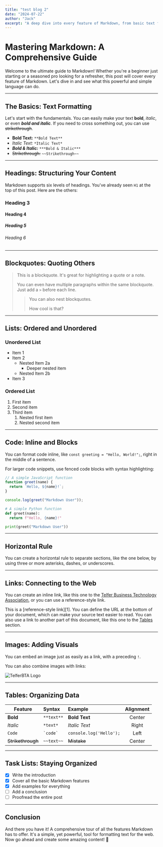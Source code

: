 ```yaml
---
title: "test blog 2"
date: "2024-07-22"
author: "Jack"
excerpt: "A deep dive into every feature of Markdown, from basic text formatting to advanced tables and task lists, with plenty of examples."
---
```


# Mastering Markdown: A Comprehensive Guide

Welcome to the ultimate guide to Markdown! Whether you're a beginner just starting or a seasoned pro looking for a refresher, this post will cover every feature of Markdown. Let's dive in and see what this powerful and simple language can do.

---

## The Basics: Text Formatting

Let's start with the fundamentals. You can easily make your text **bold**, _italic_, or even **_bold and italic_**. If you need to cross something out, you can use ~~strikethrough~~.

- **Bold Text:** `**Bold Text**`
- _Italic Text:_ `*Italic Text*`
- **_Bold & Italic:_** `***Bold & Italic***`
- ~~Strikethrough:~~ `~~Strikethrough~~`

---

## Headings: Structuring Your Content

Markdown supports six levels of headings. You've already seen `H1` at the top of this post. Here are the others:

### Heading 3

#### Heading 4

##### Heading 5

###### Heading 6

---

## Blockquotes: Quoting Others

> This is a blockquote. It's great for highlighting a quote or a note.
>
> You can even have multiple paragraphs within the same blockquote. Just add a `>` before each line.
>
> > You can also nest blockquotes.
> >
> > How cool is that?

---

## Lists: Ordered and Unordered

### Unordered List

- Item 1
- Item 2
  - Nested Item 2a
    - Deeper nested item
  - Nested Item 2b
- Item 3

### Ordered List

1. First item
2. Second item
3. Third item
   1. Nested first item
   2. Nested second item

---

## Code: Inline and Blocks

You can format code inline, like `const greeting = "Hello, World!";`, right in the middle of a sentence.

For larger code snippets, use fenced code blocks with syntax highlighting:

```javascript
// A simple JavaScript function
function greet(name) {
  return `Hello, ${name}!`;
}

console.log(greet("Markdown User"));
```

```python
# A simple Python function
def greet(name):
  return f"Hello, {name}!"

print(greet("Markdown User"))
```

---

## Horizontal Rule

You can create a horizontal rule to separate sections, like the one below, by using three or more asterisks, dashes, or underscores.

---

## Links: Connecting to the Web

You can create an inline link, like this one to the [Telfer Business Technology Association](https://www.telferbta.com), or you can use a reference-style link.

This is a [reference-style link][1]. You can define the URL at the bottom of your document, which can make your source text easier to read. You can also use a link to another part of this document, like this one to the [Tables](https://www.google.com/search?q=%23tables-organizing-data) section.

---

## Images: Adding Visuals

You can embed an image just as easily as a link, with a preceding `!`.

You can also combine images with links:

![TelferBTA Logo](https://upload.wikimedia.org/wikipedia/commons/thumb/a/a7/React-icon.svg/512px-React-icon.svg.png)

---

## Tables: Organizing Data

| Feature           | Syntax       | Example                 | Alignment |
| ----------------- | :----------- | :---------------------- | :-------: |
| **Bold**          | `**text**`   | **Bold Text**           |  Center   |
| _Italic_          | `*text*`     | _Italic Text_           |   Right   |
| `Code`            | `` `code` `` | `console.log('Hello');` |   Left    |
| ~~Strikethrough~~ | `~~text~~`   | ~~Mistake~~             |  Center   |

---

## Task Lists: Staying Organized

- [x] Write the introduction
- [x] Cover all the basic Markdown features
- [x] Add examples for everything
- [ ] Add a conclusion
- [ ] Proofread the entire post

---

## Conclusion

And there you have it\! A comprehensive tour of all the features Markdown has to offer. It's a simple, yet powerful, tool for formatting text for the web. Now go ahead and create some amazing content\! 🚀
